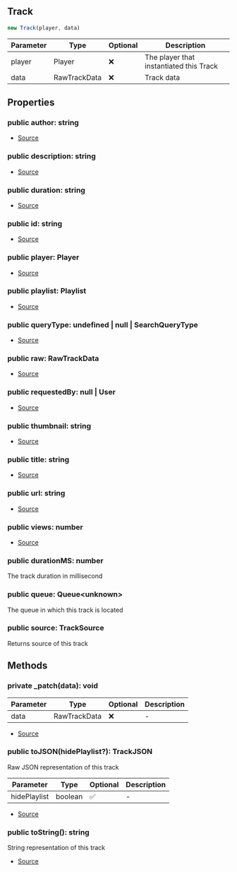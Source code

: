 ## Track

```typescript
new Track(player, data)
```
| Parameter | Type | Optional | Description |
| ----------- | ----------- | ----------- | ----------- |
| player | Player | ❌ | The player that instantiated this Track |
| data | RawTrackData | ❌ | Track data |

## Properties
### public  author: string
- [Source](https://github.com/Androz2091/discord-player/blob/8b29b68/packages/discord-player/src/Structures/Track.ts#L13)
### public  description: string
- [Source](https://github.com/Androz2091/discord-player/blob/8b29b68/packages/discord-player/src/Structures/Track.ts#L12)
### public  duration: string
- [Source](https://github.com/Androz2091/discord-player/blob/8b29b68/packages/discord-player/src/Structures/Track.ts#L16)
### public  id: string
- [Source](https://github.com/Androz2091/discord-player/blob/8b29b68/packages/discord-player/src/Structures/Track.ts#L22)
### public  player: Player
- [Source](https://github.com/Androz2091/discord-player/blob/8b29b68/packages/discord-player/src/Structures/Track.ts#L10)
### public  playlist: Playlist
- [Source](https://github.com/Androz2091/discord-player/blob/8b29b68/packages/discord-player/src/Structures/Track.ts#L19)
### public  queryType: undefined \| null \| SearchQueryType
- [Source](https://github.com/Androz2091/discord-player/blob/8b29b68/packages/discord-player/src/Structures/Track.ts#L20)
### public  raw: RawTrackData
- [Source](https://github.com/Androz2091/discord-player/blob/8b29b68/packages/discord-player/src/Structures/Track.ts#L21)
### public  requestedBy: null \| User
- [Source](https://github.com/Androz2091/discord-player/blob/8b29b68/packages/discord-player/src/Structures/Track.ts#L18)
### public  thumbnail: string
- [Source](https://github.com/Androz2091/discord-player/blob/8b29b68/packages/discord-player/src/Structures/Track.ts#L15)
### public  title: string
- [Source](https://github.com/Androz2091/discord-player/blob/8b29b68/packages/discord-player/src/Structures/Track.ts#L11)
### public  url: string
- [Source](https://github.com/Androz2091/discord-player/blob/8b29b68/packages/discord-player/src/Structures/Track.ts#L14)
### public  views: number
- [Source](https://github.com/Androz2091/discord-player/blob/8b29b68/packages/discord-player/src/Structures/Track.ts#L17)
### public  durationMS: number
The track duration in millisecond
### public  queue: Queue\<unknown>
The queue in which this track is located
### public  source: TrackSource
Returns source of this track
## Methods
### private  _patch(data): void
| Parameter | Type | Optional | Description |
| ----------- | ----------- | ----------- | ----------- |
| data | RawTrackData | ❌ | - |


- [Source](https://github.com/Androz2091/discord-player/blob/8b29b68/packages/discord-player/src/Structures/Track.ts#L114)
### public  toJSON(hidePlaylist?): TrackJSON
Raw JSON representation of this track




| Parameter | Type | Optional | Description |
| ----------- | ----------- | ----------- | ----------- |
| hidePlaylist | boolean | ✅ | - |


- [Source](https://github.com/Androz2091/discord-player/blob/8b29b68/packages/discord-player/src/Structures/Track.ts#L175)
### public  toString(): string
String representation of this track





- [Source](https://github.com/Androz2091/discord-player/blob/8b29b68/packages/discord-player/src/Structures/Track.ts#L167)